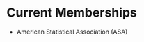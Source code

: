 
\vspace{7 mm}

# Current Memberships

  * American Statistical Association (ASA)

\vspace{7 mm}